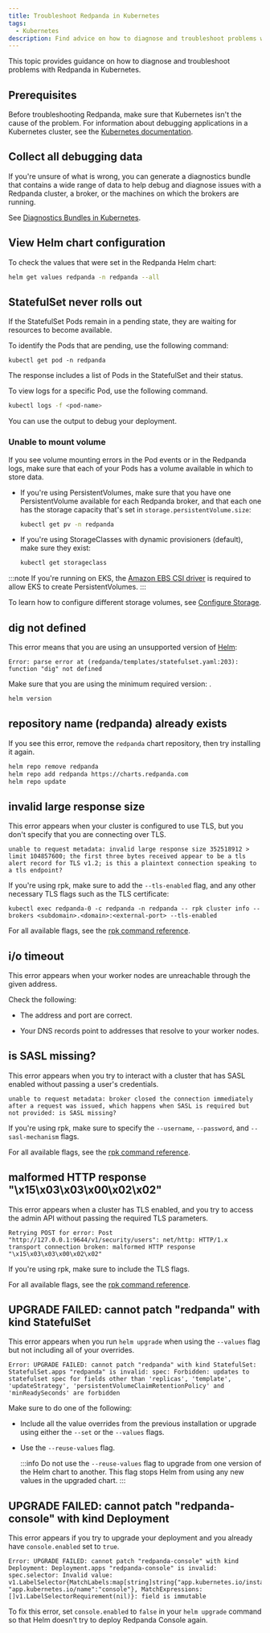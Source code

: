 ```yaml
---
title: Troubleshoot Redpanda in Kubernetes
tags:
  - Kubernetes
description: Find advice on how to diagnose and troubleshoot problems with Redpanda in Kubernetes.
---
```


<head>
    <meta name="title" content="Troubleshoot Redpanda in Kubernetes | Redpanda Docs"/>
    <meta name="description" content="Find advice on how to diagnose and troubleshoot problems with Redpanda in Kubernetes."/>
</head>


This topic provides guidance on how to diagnose and troubleshoot problems with Redpanda in Kubernetes.

## Prerequisites

Before troubleshooting Redpanda, make sure that Kubernetes isn't the cause of the problem. For information about debugging applications in a Kubernetes cluster, see the [Kubernetes documentation](https://kubernetes.io/docs/tasks/debug/).

## Collect all debugging data

If you're unsure of what is wrong, you can generate a diagnostics bundle that contains a wide range of data to help debug and diagnose issues with a Redpanda cluster, a broker, or the machines on which the brokers are running.

See [Diagnostics Bundles in Kubernetes](../diagnostics-bundle).

## View Helm chart configuration

To check the values that were set in the Redpanda Helm chart:

```bash
helm get values redpanda -n redpanda --all
```

## StatefulSet never rolls out

If the StatefulSet Pods remain in a pending state, they are waiting for resources to become available.

To identify the Pods that are pending, use the following command:

```
kubectl get pod -n redpanda
```

The response includes a list of Pods in the StatefulSet and their status.

To view logs for a specific Pod, use the following command.

```bash
kubectl logs -f <pod-name>
```

You can use the output to debug your deployment.

### Unable to mount volume

If you see volume mounting errors in the Pod events or in the Redpanda logs, make sure that each of your Pods has a volume available in which to store data.

- If you're using PersistentVolumes, make sure that you have one PersistentVolume available for each Redpanda broker, and that each one has the storage capacity that's set in `storage.persistentVolume.size`:

  ```bash
  kubectl get pv -n redpanda
  ```

- If you're using StorageClasses with dynamic provisioners (default), make sure they exist:

  ```bash
  kubectl get storageclass
  ```

:::note
If you're running on EKS, the [Amazon EBS CSI driver](https://docs.aws.amazon.com/eks/latest/userguide/ebs-csi.html) is required to allow EKS to create PersistentVolumes.
:::

To learn how to configure different storage volumes, see [Configure Storage](../../configure-storage).

## dig not defined

This error means that you are using an unsupported version of [Helm](https://helm.sh/docs/intro/install/):

```
Error: parse error at (redpanda/templates/statefulset.yaml:203): function "dig" not defined
```

Make sure that you are using the minimum required version: <Versions name="helm"/>.

```bash
helm version
```

## repository name (redpanda) already exists

If you see this error, remove the `redpanda` chart repository, then try installing it again.

```bash
helm repo remove redpanda
helm repo add redpanda https://charts.redpanda.com
helm repo update
```

## invalid large response size

This error appears when your cluster is configured to use TLS, but you don't specify that you are connecting over TLS.

```
unable to request metadata: invalid large response size 352518912 > limit 104857600; the first three bytes received appear to be a tls alert record for TLS v1.2; is this a plaintext connection speaking to a tls endpoint?
```

If you're using rpk, make sure to add the `--tls-enabled` flag, and any other necessary TLS flags such as the TLS certificate:

```
kubectl exec redpanda-0 -c redpanda -n redpanda -- rpk cluster info --brokers <subdomain>.<domain>:<external-port> --tls-enabled
```

For all available flags, see the [rpk command reference](../../../../reference/rpk).

## i/o timeout

This error appears when your worker nodes are unreachable through the given address.

Check the following:

- The address and port are correct.

- Your DNS records point to addresses that resolve to your worker nodes.

## is SASL missing?

This error appears when you try to interact with a cluster that has SASL enabled without passing a user's credentials.

```
unable to request metadata: broker closed the connection immediately after a request was issued, which happens when SASL is required but not provided: is SASL missing?
```

If you're using rpk, make sure to specify the `--username`, `--password`, and `--sasl-mechanism` flags.

For all available flags, see the [rpk command reference](../../../../reference/rpk).

## malformed HTTP response "\x15\x03\x03\x00\x02\x02"

This error appears when a cluster has TLS enabled, and you try to access the admin API without passing the required TLS parameters.

```
Retrying POST for error: Post "http://127.0.0.1:9644/v1/security/users": net/http: HTTP/1.x transport connection broken: malformed HTTP response "\x15\x03\x03\x00\x02\x02"
```

If you're using rpk, make sure to include the TLS flags.

For all available flags, see the [rpk command reference](../../../../reference/rpk).

## UPGRADE FAILED: cannot patch "redpanda" with kind StatefulSet

This error appears when you run `helm upgrade` when using the `--values` flag but not including all of your overrides.

```
Error: UPGRADE FAILED: cannot patch "redpanda" with kind StatefulSet: StatefulSet.apps "redpanda" is invalid: spec: Forbidden: updates to statefulset spec for fields other than 'replicas', 'template', 'updateStrategy', 'persistentVolumeClaimRetentionPolicy' and 'minReadySeconds' are forbidden
```

Make sure to do one of the following:

- Include all the value overrides from the previous installation or upgrade using either the `--set` or the `--values` flags.
- Use the `--reuse-values` flag.

  :::info
  Do not use the `--reuse-values` flag to upgrade from one version of the Helm chart to another. This flag stops Helm from using any new values in the upgraded chart.
  :::

## UPGRADE FAILED: cannot patch "redpanda-console" with kind Deployment

This error appears if you try to upgrade your deployment and you already have `console.enabled` set to `true`.

```
Error: UPGRADE FAILED: cannot patch "redpanda-console" with kind Deployment: Deployment.apps "redpanda-console" is invalid: spec.selector: Invalid value: v1.LabelSelector{MatchLabels:map[string]string{"app.kubernetes.io/instance":"redpanda", "app.kubernetes.io/name":"console"}, MatchExpressions:[]v1.LabelSelectorRequirement(nil)}: field is immutable
```

To fix this error, set `console.enabled` to `false` in your `helm upgrade` command so that Helm doesn't try to deploy Redpanda Console again.